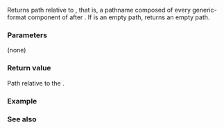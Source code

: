{{cpp/filesystem/path/title|relative_path}}
{{cpp/filesystem/path/navbar}}
{{dcl begin}}
{{dcl|since=c++17|1=
path relative_path() const;
}}
{{dcl end}}

Returns path relative to {{spar|root-path}}, that is, a pathname composed of every generic-format component of {{c|*this}} after {{spar|root-path}}. If {{c|*this}} is an empty path, returns an empty path.

===Parameters===
(none)

===Return value===
Path relative to the {{rlp|root path}}.

{{cpp/impldef exception}}

===Example===
{{example
|code=
#include &lt;filesystem&gt;
#include &lt;iostream&gt;
namespace fs = std::filesystem;

int main()
{
    fs::path p = fs::current_path();
    
    std::cout &lt;&lt; "The current path " &lt;&lt; p &lt;&lt; " decomposes into:\n"
              &lt;&lt; "root-path " &lt;&lt; p.root_path() &lt;&lt; '\n'
              &lt;&lt; "relative path " &lt;&lt; p.relative_path() &lt;&lt; '\n';
}
|p=true
|output=
The current path "C:\Users\abcdef\Local Settings\temp" decomposes into:
root-path "C:\"
relative path "Users\abcdef\Local Settings\temp"
}}

===See also===
{{dsc begin}}
{{dsc inc|cpp/filesystem/path/dsc root_name}}
{{dsc inc|cpp/filesystem/path/dsc root_directory}}
{{dsc inc|cpp/filesystem/path/dsc root_path}}
{{dsc end}}

{{langlinks|es|ja|ru|zh}}